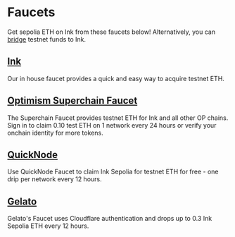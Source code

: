 # Faucets

Get sepolia ETH on Ink from these faucets below! Alternatively, you can [bridge](https://inkonchain.com/bridge) testnet funds to Ink.

## [Ink](https://inkonchain.com/faucet)

Our in house faucet provides a quick and easy way to acquire testnet ETH.

## [Optimism Superchain Faucet](https://console.optimism.io/faucet)

The Superchain Faucet provides testnet ETH for Ink and all other OP chains. Sign in to claim 0.10 test ETH on 1 network every 24 hours or verify your onchain identity for more tokens.

## [QuickNode](https://faucet.quicknode.com/drip)

Use QuickNode Faucet to claim Ink Sepolia for testnet ETH for free - one drip per network every 12 hours.

## [Gelato](https://faucet-gel-sepolia.inkonchain.com)

Gelato's Faucet uses Cloudflare authentication and drops up to 0.3 Ink Sepolia ETH every 12 hours.
